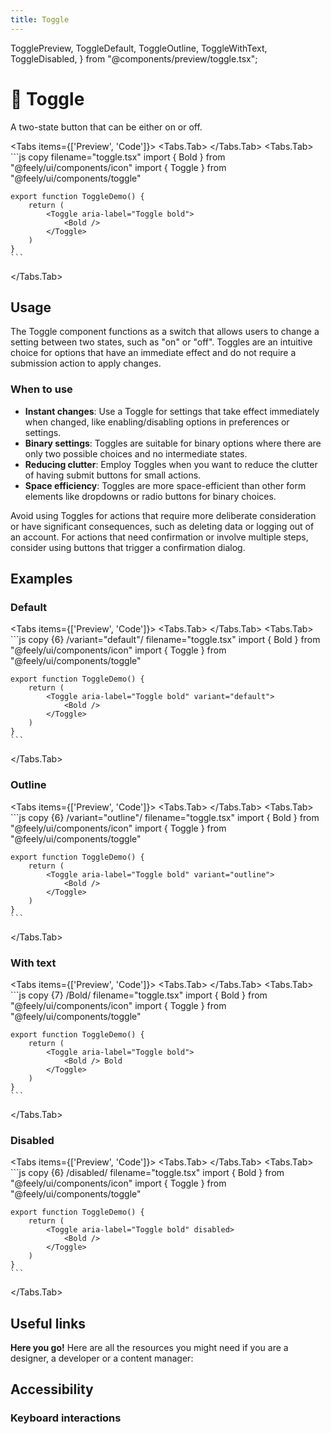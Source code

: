 ```yaml
---
title: Toggle
---
```


  TogglePreview,
  ToggleDefault,
  ToggleOutline,
  ToggleWithText,
  ToggleDisabled,
} from "@components/preview/toggle.tsx";

# 💠 Toggle

A two-state button that can be either on or off.

<Tabs items={['Preview', 'Code']}>
  <Tabs.Tab>
    <TogglePreview />
  </Tabs.Tab>
  <Tabs.Tab>
    ```js copy filename="toggle.tsx"
    import { Bold } from "@feely/ui/components/icon"
    import { Toggle } from "@feely/ui/components/toggle"

    export function ToggleDemo() {
        return (
            <Toggle aria-label="Toggle bold">
                <Bold />
            </Toggle>
        )
    }
    ```

  </Tabs.Tab>
</Tabs>

## Usage

The Toggle component functions as a switch that allows users to change a setting between two states, such as "on" or "off". Toggles are an intuitive choice for options that have an immediate effect and do not require a submission action to apply changes.

### When to use

- **Instant changes**: Use a Toggle for settings that take effect immediately when changed, like enabling/disabling options in preferences or settings.
- **Binary settings**: Toggles are suitable for binary options where there are only two possible choices and no intermediate states.
- **Reducing clutter**: Employ Toggles when you want to reduce the clutter of having submit buttons for small actions.
- **Space efficiency**: Toggles are more space-efficient than other form elements like dropdowns or radio buttons for binary choices.

Avoid using Toggles for actions that require more deliberate consideration or have significant consequences, such as deleting data or logging out of an account. For actions that need confirmation or involve multiple steps, consider using buttons that trigger a confirmation dialog.

## Examples

### Default

<Tabs items={['Preview', 'Code']}>
  <Tabs.Tab>
    <ToggleDefault />
  </Tabs.Tab>
  <Tabs.Tab>
    ```js copy {6} /variant="default"/ filename="toggle.tsx"
    import { Bold } from "@feely/ui/components/icon"
    import { Toggle } from "@feely/ui/components/toggle"

    export function ToggleDemo() {
        return (
            <Toggle aria-label="Toggle bold" variant="default">
                <Bold />
            </Toggle>
        )
    }
    ```

  </Tabs.Tab>
</Tabs>

### Outline

<Tabs items={['Preview', 'Code']}>
  <Tabs.Tab>
    <ToggleOutline />
  </Tabs.Tab>
  <Tabs.Tab>
    ```js copy {6} /variant="outline"/ filename="toggle.tsx"
    import { Bold } from "@feely/ui/components/icon"
    import { Toggle } from "@feely/ui/components/toggle"

    export function ToggleDemo() {
        return (
            <Toggle aria-label="Toggle bold" variant="outline">
                <Bold />
            </Toggle>
        )
    }
    ```

  </Tabs.Tab>
</Tabs>

### With text

<Tabs items={['Preview', 'Code']}>
  <Tabs.Tab>
    <ToggleWithText />
  </Tabs.Tab>
  <Tabs.Tab>
    ```js copy {7} /Bold/ filename="toggle.tsx"
    import { Bold } from "@feely/ui/components/icon"
    import { Toggle } from "@feely/ui/components/toggle"

    export function ToggleDemo() {
        return (
            <Toggle aria-label="Toggle bold">
                <Bold /> Bold
            </Toggle>
        )
    }
    ```

  </Tabs.Tab>
</Tabs>

### Disabled

<Tabs items={['Preview', 'Code']}>
  <Tabs.Tab>
    <ToggleDisabled />
  </Tabs.Tab>
  <Tabs.Tab>
    ```js copy {6} /disabled/ filename="toggle.tsx"
    import { Bold } from "@feely/ui/components/icon"
    import { Toggle } from "@feely/ui/components/toggle"

    export function ToggleDemo() {
        return (
            <Toggle aria-label="Toggle bold" disabled>
                <Bold />
            </Toggle>
        )
    }
    ```

  </Tabs.Tab>
</Tabs>

## Useful links

**Here you go!** Here are all the resources you might need if you are a designer, a developer or a content manager:

<Cards className="mt-8">
  <Card
    title="🤖 Storybook"
    href="https://www.stories.feely.so/?path=/docs/components-toggle--documentation"
  />
  <Card
    title="🪄 Figma"
    href="https://www.figma.com/design/Jfto7FUoU7mSpnv9uESD60/%F0%9F%9F%A0-feely---design-system?node-id=540-8885&t=nua4UmG9Iu1hfUAm-1"
  />
  <Card
    title="🐝 API Reference"
    href="https://www.radix-ui.com/primitives/docs/components/toggle#api-reference"
  />
</Cards>

## Accessibility

### Keyboard interactions

<AccessibilityTable rows={toggleAccessibilityData} />
